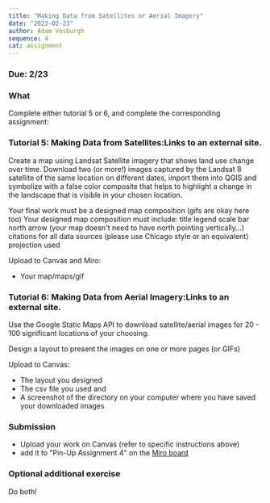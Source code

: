 ```yaml
---
title: "Making Data from Satellites or Aerial Imagery"
date: "2023-02-23"
author: Adam Vosburgh
sequence: 4
cat: assignment
---
```


### Due: 2/23

### What

Complete either tutorial 5 or 6, and complete the corresponding assignment: 

### Tutorial 5: Making Data from Satellites:Links to an external site.

Create a map using Landsat Satellite imagery that shows land use change over time. Download two (or more!) images captured by the Landsat 8 satellite of the same location on different dates, import them into QGIS and symbolize with a false color composite that helps to highlight a change in the landscape that is visible in your chosen location.

Your final work must be a designed map composition (gifs are okay here too)
Your designed map composition must include:
title
legend
scale bar
north arrow (your map doesn't need to have north pointing vertically...)
citations for all data sources (please use Chicago style or an equivalent)
projection used

Upload to Canvas and Miro:

- Your map/maps/gif
 
### Tutorial 6: Making Data from Aerial Imagery:Links to an external site.

Use the Google Static Maps API to download satellite/aerial images for 20 - 100 significant locations of your choosing.

Design a layout to present the images on one or more pages (or GIFs)

Upload to Canvas:

- The layout you designed
- The csv file you used and
- A screenshot of the directory on your computer where you have saved your downloaded images


### Submission

- Upload your work on Canvas (refer to specific instructions above) 
- add it to "Pin-Up Assignment 4" on the [Miro board](http://tinyurl.com/methods-2024-miro)

### Optional additional exercise 

Do both! 